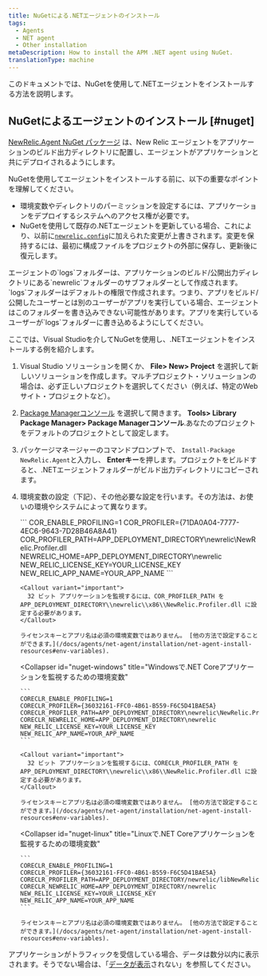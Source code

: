 ```yaml
---
title: NuGetによる.NETエージェントのインストール
tags:
  - Agents
  - NET agent
  - Other installation
metaDescription: How to install the APM .NET agent using NuGet.
translationType: machine
---
```


このドキュメントでは、NuGetを使用して.NETエージェントをインストールする方法を説明します。

## NuGetによるエージェントのインストール [#nuget]

[NewRelic.Agent NuGet パッケージ](https://www.nuget.org/packages/NewRelic.Agent) は、New Relic エージェントをアプリケーションのビルド出力ディレクトリに配置し、エージェントがアプリケーションと共にデプロイされるようにします。

NuGetを使用してエージェントをインストールする前に、以下の重要なポイントを理解してください。

* 環境変数やディレクトリのパーミッションを設定するには、アプリケーションをデプロイするシステムへのアクセス権が必要です。
* NuGetを使用して既存の.NETエージェントを更新している場合、これにより、以前に[`newrelic.config`](/docs/agents/net-agent/configuration/net-agent-configuration)に加えられた変更が上書きされます。変更を保持するには、最初に構成ファイルをプロジェクトの外部に保存し、更新後に復元します。

<Callout variant="important">
  エージェントの`logs`フォルダーは、アプリケーションのビルド/公開出力ディレクトリにある`newrelic`フォルダーのサブフォルダーとして作成されます。`logs`フォルダーはデフォルトの権限で作成されます。つまり、アプリをビルド/公開したユーザーとは別のユーザーがアプリを実行している場合、エージェントはこのフォルダーを書き込みできない可能性があります。アプリを実行しているユーザーが`logs`フォルダーに書き込めるようにしてください。
</Callout>

ここでは、Visual Studioを介してNuGetを使用し、.NETエージェントをインストールする例を紹介します。

1. Visual Studio ソリューションを開くか、 **File> New> Project** を選択して新しいソリューションを作成します。マルチプロジェクト・ソリューションの場合は、必ず正しいプロジェクトを選択してください（例えば、特定のWebサイト・プロジェクトなど）。

2. [Package Managerコンソール](https://docs.microsoft.com/en-us/nuget/tools/package-manager-console) を選択して開きます。 **Tools> Library Package Manager> Package Managerコンソール**.あなたのプロジェクトをデフォルトのプロジェクトとして設定します。

3. パッケージマネージャーのコマンドプロンプトで、 `Install-Package NewRelic.Agent`と入力し、 **Enterキー**を押します。プロジェクトをビルドすると、.NETエージェントフォルダーがビルド出力ディレクトリにコピーされます。

4. 環境変数の設定（下記）、その他必要な設定を行います。その方法は、お使いの環境やシステムによって異なります。

   <CollapserGroup>
     <Collapser
       id="nuget-framework"
       title=".NET Frameworkアプリケーションを監視するための環境変数"
     >
       ```
       COR_ENABLE_PROFILING=1
       COR_PROFILER={71DA0A04-7777-4EC6-9643-7D28B46A8A41}
       COR_PROFILER_PATH=APP_DEPLOYMENT_DIRECTORY\newrelic\NewRelic.Profiler.dll
       NEWRELIC_HOME=APP_DEPLOYMENT_DIRECTORY\newrelic
       NEW_RELIC_LICENSE_KEY=YOUR_LICENSE_KEY
       NEW_RELIC_APP_NAME=YOUR_APP_NAME
       ```

       <Callout variant="important">
         32 ビット アプリケーションを監視するには、COR_PROFILER_PATH を APP_DEPLOYMENT_DIRECTORY\\newrelic\\x86\\NewRelic.Profiler.dll に設定する必要があります。
       </Callout>

       ライセンスキーとアプリ名は必須の環境変数ではありません。 [他の方法で設定することができます。](/docs/agents/net-agent/installation/net-agent-install-resources#env-variables).
     </Collapser>

     <Collapser
       id="nuget-windows"
       title="Windowsで.NET Coreアプリケーションを監視するための環境変数"
     >
       ```
       CORECLR_ENABLE_PROFILING=1
       CORECLR_PROFILER={36032161-FFC0-4B61-B559-F6C5D41BAE5A}
       CORECLR_PROFILER_PATH=APP_DEPLOYMENT_DIRECTORY\newrelic\NewRelic.Profiler.dll
       CORECLR_NEWRELIC_HOME=APP_DEPLOYMENT_DIRECTORY\newrelic
       NEW_RELIC_LICENSE_KEY=YOUR_LICENSE_KEY
       NEW_RELIC_APP_NAME=YOUR_APP_NAME
       ```

       <Callout variant="important">
         32 ビット アプリケーションを監視するには、CORECLR_PROFILER_PATH を APP_DEPLOYMENT_DIRECTORY\\newrelic\\x86\\NewRelic.Profiler.dll に設定する必要があります。
       </Callout>

       ライセンスキーとアプリ名は必須の環境変数ではありません。 [他の方法で設定することができます。](/docs/agents/net-agent/installation/net-agent-install-resources#env-variables).
     </Collapser>

     <Collapser
       id="nuget-linux"
       title="Linuxで.NET Coreアプリケーションを監視するための環境変数"
     >
       ```
       CORECLR_ENABLE_PROFILING=1
       CORECLR_PROFILER={36032161-FFC0-4B61-B559-F6C5D41BAE5A}
       CORECLR_PROFILER_PATH=APP_DEPLOYMENT_DIRECTORY/newrelic/libNewRelicProfiler.so
       CORECLR_NEWRELIC_HOME=APP_DEPLOYMENT_DIRECTORY/newrelic
       NEW_RELIC_LICENSE_KEY=YOUR_LICENSE_KEY
       NEW_RELIC_APP_NAME=YOUR_APP_NAME
       ```

       ライセンスキーとアプリ名は必須の環境変数ではありません。 [他の方法で設定することができます。](/docs/agents/net-agent/installation/net-agent-install-resources#env-variables).
     </Collapser>
   </CollapserGroup>

アプリケーションがトラフィックを受信している場合、データは数分以内に表示されます。そうでない場合は、「[データが表示](/docs/agents/net-agent/troubleshooting/no-data-appears-net)されない」を参照してください。

<InstallFeedback/>